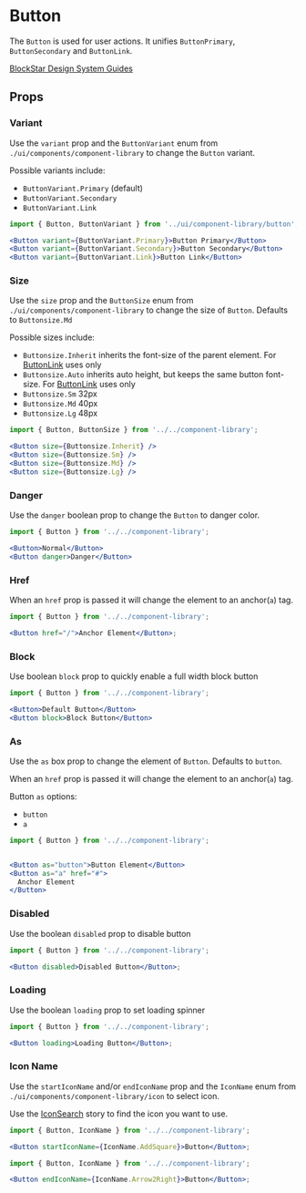 
# Button

The `Button` is used for user actions. It unifies `ButtonPrimary`, `ButtonSecondary` and `ButtonLink`.

[BlockStar Design System Guides](https://www.notion.so/BlockStar-Design-System-Guides-Design-f86ecc914d6b4eb6873a122b83c12940)

<Canvas>
  <Story id="components-componentlibrary-button--default-story" />
</Canvas>

## Props

<ArgsTable of={Button} />

### Variant

Use the `variant` prop and the `ButtonVariant` enum from `./ui/components/component-library` to change the `Button` variant.

Possible variants include:

- `ButtonVariant.Primary` (default)
- `ButtonVariant.Secondary`
- `ButtonVariant.Link`

<Canvas>
  <Story id="components-componentlibrary-button--variant" />
</Canvas>

```jsx
import { Button, ButtonVariant } from '../ui/component-library/button';

<Button variant={ButtonVariant.Primary}>Button Primary</Button>
<Button variant={ButtonVariant.Secondary}>Button Secondary</Button>
<Button variant={ButtonVariant.Link}>Button Link</Button>
```

### Size

Use the `size` prop and the `ButtonSize` enum from `./ui/components/component-library` to change the size of `Button`. Defaults to `Buttonsize.Md`

Possible sizes include:

- `Buttonsize.Inherit` inherits the font-size of the parent element. For [ButtonLink](/docs/components-componentlibrary-buttonlink--default-story) uses only
- `Buttonsize.Auto` inherits auto height, but keeps the same button font-size. For [ButtonLink](/docs/components-componentlibrary-buttonlink--default-story) uses only
- `Buttonsize.Sm` 32px
- `Buttonsize.Md` 40px
- `Buttonsize.Lg` 48px

<Canvas>
  <Story id="components-componentlibrary-button--size-story" />
</Canvas>

```jsx
import { Button, ButtonSize } from '../../component-library';

<Button size={Buttonsize.Inherit} />
<Button size={Buttonsize.Sm} />
<Button size={Buttonsize.Md} />
<Button size={Buttonsize.Lg} />
```

### Danger

Use the `danger` boolean prop to change the `Button` to danger color.

<Canvas>
  <Story id="components-componentlibrary-button--danger" />
</Canvas>

```jsx
import { Button } from '../../component-library';

<Button>Normal</Button>
<Button danger>Danger</Button>
```

### Href

When an `href` prop is passed it will change the element to an anchor(`a`) tag.

<Canvas>
  <Story id="components-componentlibrary-button--href" />
</Canvas>

```jsx
import { Button } from '../../component-library';

<Button href="/">Anchor Element</Button>;
```

### Block

Use boolean `block` prop to quickly enable a full width block button

<Canvas>
  <Story id="components-componentlibrary-button--block" />
</Canvas>

```jsx
import { Button } from '../../component-library';

<Button>Default Button</Button>
<Button block>Block Button</Button>
```

### As

Use the `as` box prop to change the element of `Button`. Defaults to `button`.

When an `href` prop is passed it will change the element to an anchor(`a`) tag.

Button `as` options:

- `button`
- `a`

<Canvas>
  <Story id="components-componentlibrary-button--as" />
</Canvas>

```jsx
import { Button } from '../../component-library';


<Button as="button">Button Element</Button>
<Button as="a" href="#">
  Anchor Element
</Button>
```

### Disabled

Use the boolean `disabled` prop to disable button

<Canvas>
  <Story id="components-componentlibrary-button--disabled" />
</Canvas>

```jsx
import { Button } from '../../component-library';

<Button disabled>Disabled Button</Button>;
```

### Loading

Use the boolean `loading` prop to set loading spinner

<Canvas>
  <Story id="components-componentlibrary-button--loading" />
</Canvas>

```jsx
import { Button } from '../../component-library';

<Button loading>Loading Button</Button>;
```

### Icon Name

Use the `startIconName` and/or `endIconName` prop and the `IconName` enum from `./ui/components/component-library/icon` to select icon.

Use the [IconSearch](/story/components-componentlibrary-icon--default-story) story to find the icon you want to use.

<Canvas>
  <Story id="components-componentlibrary-button--start-icon-name" />
</Canvas>

```jsx
import { Button, IconName } from '../../component-library';

<Button startIconName={IconName.AddSquare}>Button</Button>;
```

<Canvas>
  <Story id="components-componentlibrary-button--end-icon-name" />
</Canvas>

```jsx
import { Button, IconName } from '../../component-library';

<Button endIconName={IconName.Arrow2Right}>Button</Button>;
```
